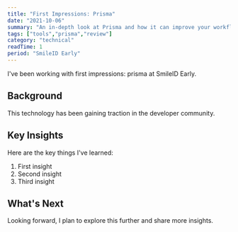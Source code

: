 ```yaml
---
title: "First Impressions: Prisma"
date: "2021-10-06"
summary: "An in-depth look at Prisma and how it can improve your workflow."
tags: ["tools","prisma","review"]
category: "technical"
readTime: 1
period: "SmileID Early"
---
```


I've been working with first impressions: prisma at SmileID Early.

## Background

This technology has been gaining traction in the developer community.

## Key Insights

Here are the key things I've learned:

1. First insight
2. Second insight
3. Third insight

## What's Next

Looking forward, I plan to explore this further and share more insights.

